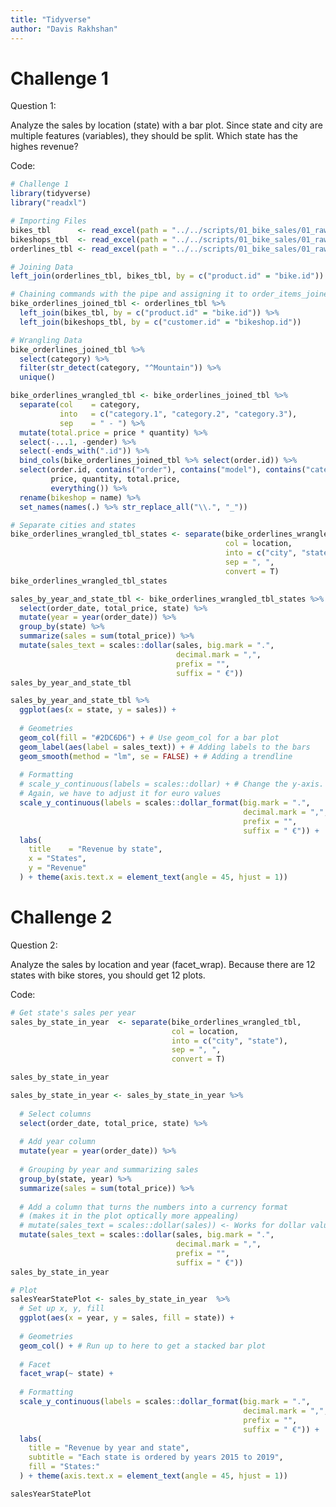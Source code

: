 ```yaml
---
title: "Tidyverse"
author: "Davis Rakhshan"
---
```



# Challenge 1

Question 1:

Analyze the sales by location (state) with a bar plot. Since state and city are multiple features (variables), they should be split. Which state has the highes revenue?

Code:

```r
# Challenge 1
library(tidyverse)
library("readxl")

# Importing Files
bikes_tbl      <- read_excel(path = "../../scripts/01_bike_sales/01_raw_data/bikes.xlsx")
bikeshops_tbl  <- read_excel(path = "../../scripts/01_bike_sales/01_raw_data/bikeshops.xlsx")
orderlines_tbl <- read_excel(path = "../../scripts/01_bike_sales/01_raw_data/orderlines.xlsx")

# Joining Data
left_join(orderlines_tbl, bikes_tbl, by = c("product.id" = "bike.id"))

# Chaining commands with the pipe and assigning it to order_items_joined_tbl
bike_orderlines_joined_tbl <- orderlines_tbl %>%
  left_join(bikes_tbl, by = c("product.id" = "bike.id")) %>%
  left_join(bikeshops_tbl, by = c("customer.id" = "bikeshop.id"))

# Wrangling Data
bike_orderlines_joined_tbl %>% 
  select(category) %>%
  filter(str_detect(category, "^Mountain")) %>% 
  unique()

bike_orderlines_wrangled_tbl <- bike_orderlines_joined_tbl %>%
  separate(col    = category,
           into   = c("category.1", "category.2", "category.3"),
           sep    = " - ") %>%
  mutate(total.price = price * quantity) %>%
  select(-...1, -gender) %>%
  select(-ends_with(".id")) %>%
  bind_cols(bike_orderlines_joined_tbl %>% select(order.id)) %>% 
  select(order.id, contains("order"), contains("model"), contains("category"),
         price, quantity, total.price,
         everything()) %>%
  rename(bikeshop = name) %>%
  set_names(names(.) %>% str_replace_all("\\.", "_"))

# Separate cities and states
bike_orderlines_wrangled_tbl_states <- separate(bike_orderlines_wrangled_tbl,
                                                col = location,
                                                into = c("city", "state"),
                                                sep = ", ",
                                                convert = T)
bike_orderlines_wrangled_tbl_states

sales_by_year_and_state_tbl <- bike_orderlines_wrangled_tbl_states %>%
  select(order_date, total_price, state) %>%
  mutate(year = year(order_date)) %>%
  group_by(state) %>% 
  summarize(sales = sum(total_price)) %>%
  mutate(sales_text = scales::dollar(sales, big.mark = ".", 
                                     decimal.mark = ",", 
                                     prefix = "", 
                                     suffix = " €"))
sales_by_year_and_state_tbl

sales_by_year_and_state_tbl %>%
  ggplot(aes(x = state, y = sales)) +
  
  # Geometries
  geom_col(fill = "#2DC6D6") + # Use geom_col for a bar plot
  geom_label(aes(label = sales_text)) + # Adding labels to the bars
  geom_smooth(method = "lm", se = FALSE) + # Adding a trendline
  
  # Formatting
  # scale_y_continuous(labels = scales::dollar) + # Change the y-axis. 
  # Again, we have to adjust it for euro values
  scale_y_continuous(labels = scales::dollar_format(big.mark = ".", 
                                                    decimal.mark = ",", 
                                                    prefix = "", 
                                                    suffix = " €")) +
  labs(
    title    = "Revenue by state",
    x = "States",
    y = "Revenue"
  ) + theme(axis.text.x = element_text(angle = 45, hjust = 1))
```


# Challenge 2

Question 2:

Analyze the sales by location and year (facet_wrap). Because there are 12 states with bike stores, you should get 12 plots.

Code:

```r
# Get state's sales per year
sales_by_state_in_year  <- separate(bike_orderlines_wrangled_tbl,
                                    col = location,
                                    into = c("city", "state"),
                                    sep = ", ",
                                    convert = T)

sales_by_state_in_year

sales_by_state_in_year <- sales_by_state_in_year %>%
  
  # Select columns
  select(order_date, total_price, state) %>%
  
  # Add year column
  mutate(year = year(order_date)) %>%
  
  # Grouping by year and summarizing sales
  group_by(state, year) %>% 
  summarize(sales = sum(total_price)) %>%
  
  # Add a column that turns the numbers into a currency format 
  # (makes it in the plot optically more appealing)
  # mutate(sales_text = scales::dollar(sales)) <- Works for dollar values
  mutate(sales_text = scales::dollar(sales, big.mark = ".", 
                                     decimal.mark = ",", 
                                     prefix = "", 
                                     suffix = " €"))
sales_by_state_in_year

# Plot
salesYearStatePlot <- sales_by_state_in_year  %>%
  # Set up x, y, fill
  ggplot(aes(x = year, y = sales, fill = state)) +
  
  # Geometries
  geom_col() + # Run up to here to get a stacked bar plot
  
  # Facet
  facet_wrap(~ state) +
  
  # Formatting
  scale_y_continuous(labels = scales::dollar_format(big.mark = ".", 
                                                    decimal.mark = ",", 
                                                    prefix = "", 
                                                    suffix = " €")) +
  labs(
    title = "Revenue by year and state",
    subtitle = "Each state is ordered by years 2015 to 2019",
    fill = "States:"
  ) + theme(axis.text.x = element_text(angle = 45, hjust = 1))
```

```r
salesYearStatePlot
```